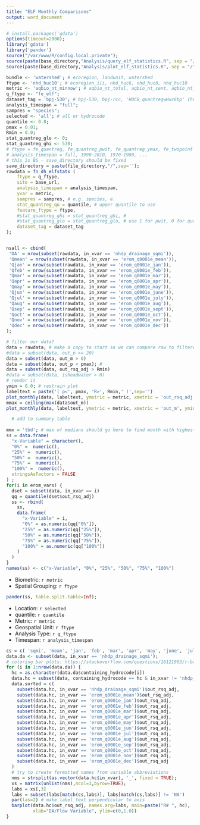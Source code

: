 ```yaml
---
title: "ELF Monthly Comparisons"
output: word_document
---
```


```r
# install.packages('gdata')
options(timeout=2000);
library('gdata')
library('pander')
source("/var/www/R/config.local.private");
source(paste(base_directory,"Analysis/query_elf_statistics.R", sep = "/")); 
source(paste(base_directory,"Analysis/plot_elf_statistics.R", sep = "/")); 

bundle <- 'watershed'; # ecoregion, landunit, watershed
ftype <- 'nhd_huc10'; # ecoregion_iii, nhd_huc6, nhd_huc8, nhd_huc10
metric <- 'aqbio_nt_minnow'; # aqbio_nt_total, aqbio_nt_cent, aqbio_nt_darter, aqbio_nt_benins
q_ftype <- "fe_elf";
dataset_tag = 'bpj-530'; # bpj-530, bpj-rcc, 'HUC8_quantregwHuc6bp' (huc 6)
analysis_timespan = "full";
sampres = "species";
selected <- 'all'; # all or hydrocode
quantile <- 0.8;
pmax = 0.01;
Rmin = 0.0;
stat_quantreg_glo <- 0; 
stat_quantreg_ghi <- 530; 
# ftype = fe_quantreg, fe_quantreg_pwit, fe_quantreg_ymax, fe_twopoint
# analysis_timespan = full, 1990-2010, 1970-1980, ...
# this is BS - save_directory should be fixed
save_directory = paste(file_directory,"/",sep='');
rawdata = fn_dh_elfstats (
    ftype = q_ftype,
    site = base_url,
    analysis_timespan = analysis_timespan,
    yvar = metric,
    sampres = sampres, # e.g. species, e.
    stat_quantreg_qu = quantile, # upper quantile to use
    feature_ftype = ftype,
    #stat_quantreg_ghi = stat_quantreg_ghi, #
    #stat_quantreg_glo = stat_quantreg_glo, # use 1 for pwit, 0 for quantreg
    dataset_tag = dataset_tag
);


nsall <- cbind(
 'DA' = nrow(subset(rawdata, in_xvar == 'nhdp_drainage_sqmi')),
 'Qmean' = nrow(subset(rawdata, in_xvar == 'erom_q0001e_mean')),
 'Qjan' = nrow(subset(rawdata, in_xvar == 'erom_q0001e_jan')),
 'Qfeb' = nrow(subset(rawdata, in_xvar == 'erom_q0001e_feb')),
 'Qmar' = nrow(subset(rawdata, in_xvar == 'erom_q0001e_mar')),
 'Qapr' = nrow(subset(rawdata, in_xvar == 'erom_q0001e_apr')),
 'Qmay' = nrow(subset(rawdata, in_xvar == 'erom_q0001e_may')),
 'Qjun' = nrow(subset(rawdata, in_xvar == 'erom_q0001e_june')),
 'Qjul' = nrow(subset(rawdata, in_xvar == 'erom_q0001e_july')),
 'Qaug' = nrow(subset(rawdata, in_xvar == 'erom_q0001e_aug')),
 'Qsep' = nrow(subset(rawdata, in_xvar == 'erom_q0001e_sept')),
 'Qoct' = nrow(subset(rawdata, in_xvar == 'erom_q0001e_oct')),
 'Qnov' = nrow(subset(rawdata, in_xvar == 'erom_q0001e_nov')),
 'Qdec' = nrow(subset(rawdata, in_xvar == 'erom_q0001e_dec'))
);

# filter our data?
data = rawdata; # make a copy to start so we can compare raw to filtered if desired
#data = subset(data, out_n >= 20)
data = subset(data, out_m > 0)
data = subset(data, out_p < pmax); # 
data = subset(data, out_rsq_adj > Rmin)
#data = subset(data, isheadwater > 0)
# render it
ymin = 0.0; # restrain plot
labeltext = paste('( p<', pmax, 'R>', Rmin,' )',sep='')
plot_monthly(data, labeltext, ymetric = metric, xmetric = 'out_rsq_adj', ymin=ymin);
mmax = ceiling(max(data$out_m))
plot_monthly(data, labeltext, ymetric = metric, xmetric = 'out_m', ymin=0, ymax=mmax);

  # add to summary table
  
mmx = 'tbd'; # max of medians should go here to find month with highest median
ss = data.frame(
  "x-Variable" = character(), 
  "0%" =  numeric(), 
  "25%" =  numeric(), 
  "50%" =  numeric(), 
  "75%" =  numeric(), 
  "100%" =  numeric(), 
  stringsAsFactors = FALSE
) ;
for(i in erom_vars) {
  dset = subset(data, in_xvar == i)
  qq = quantile(dset$out_rsq_adj)
  ss <- rbind(
    ss,
    data.frame(
      "x-Variable" = i,  
      "0%" = as.numeric(qq["0%"]), 
      "25%" = as.numeric(qq["25%"]), 
      "50%" = as.numeric(qq["50%"]), 
      "75%" = as.numeric(qq["75%"]), 
      "100%" = as.numeric(qq["100%"])
    )
  )
}
names(ss) <- c("x-Variable", "0%", "25%", "50%", "75%", "100%")
```
* Biometric: `r metric`
* Spatial Grouping: `r ftype`

```r
pander(ss, table.split.table=Inf);
```
* Location: `r selected`
* quantile: `r quantile`
* Metric: `r metric`
* Geospatial Unit: `r ftype`
* Analysis Type: `r q_ftype`
* Timespan: `r analysis_timespan`
```r
cs = c( 'sqmi', 'mean', 'jan', 'feb', 'mar', 'apr', 'may', 'june', 'july', 'aug', 'sept', 'oct', 'nov', 'dec');
data.da <- subset(data, in_xvar == 'nhdp_drainage_sqmi');
# coloring bar plots: https://stackoverflow.com/questions/16121903/r-barplot-y-axis-scale-too-short
for (i in 1:nrow(data.da)) {
  hc = as.character(data.da$containing_hydrocode[i])
  data.hc = subset(data, containing_hydrocode == hc & in_xvar != 'nhdp_drainage_sqkm')
  data.sorted = c(
    subset(data.hc, in_xvar == 'nhdp_drainage_sqmi')$out_rsq_adj,
    subset(data.hc, in_xvar == 'erom_q0001e_mean')$out_rsq_adj,
    subset(data.hc, in_xvar == 'erom_q0001e_jan')$out_rsq_adj,
    subset(data.hc, in_xvar == 'erom_q0001e_feb')$out_rsq_adj,
    subset(data.hc, in_xvar == 'erom_q0001e_mar')$out_rsq_adj,
    subset(data.hc, in_xvar == 'erom_q0001e_apr')$out_rsq_adj,
    subset(data.hc, in_xvar == 'erom_q0001e_may')$out_rsq_adj,
    subset(data.hc, in_xvar == 'erom_q0001e_jun')$out_rsq_adj,
    subset(data.hc, in_xvar == 'erom_q0001e_jul')$out_rsq_adj,
    subset(data.hc, in_xvar == 'erom_q0001e_aug')$out_rsq_adj,
    subset(data.hc, in_xvar == 'erom_q0001e_sep')$out_rsq_adj,
    subset(data.hc, in_xvar == 'erom_q0001e_oct')$out_rsq_adj,
    subset(data.hc, in_xvar == 'erom_q0001e_nov')$out_rsq_adj,
    subset(data.hc, in_xvar == 'erom_q0001e_dec')$out_rsq_adj
  )
  # try to create formatted names from variable abbreviations
  nms = strsplit(as.vector(data.hc$in_xvar), '_', fixed = TRUE);
  xs = matrix(unlist(nms),ncol=3,byrow=TRUE);
  labs = xs[,3]
  labs = subset(labs[match(cs,labs)], labs[match(cs,labs)] != 'NA')
  par(las=2) # make label text perpendicular to axis
  barplot(data.hc$out_rsq_adj, names.arg=labs, main=paste("R# ", hc), 
          xlab="DA/Flow Variable", ylim=c(0,1.0))
}
```